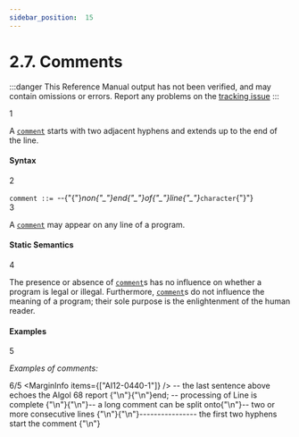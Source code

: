 ```yaml
---
sidebar_position:  15
---
```


# 2.7. Comments

:::danger
This Reference Manual output has not been verified,
and may contain omissions or errors.
Report any problems on the [tracking issue](https://github.com/ada-lang-io/ada-lang-io/issues/20)
:::


<MarginText>1</MarginText>
<p>A <code><a href="/docs/arm/AA-2/AA-2.7#S0018">comment</a></code> starts with two adjacent hyphens and extends up to the end of the line. <br /></p>


#### Syntax

<MarginText>2</MarginText>

<CodeBlock>
<code>comment</code><a id="S0018"></a><code> ::= </code>--{"{"}<i>non{"_"}end{"_"}of{"_"}line{"_"}</i><code>character</code>{"}"}<br />

</CodeBlock>
<MarginText>3</MarginText>
<p class="Indented2">A <code><a href="/docs/arm/AA-2/AA-2.7#S0018">comment</a></code> may appear on any line of a program. <br /></p>


#### Static Semantics

<MarginText>4</MarginText>
<p>The presence or absence of <code><a href="/docs/arm/AA-2/AA-2.7#S0018">comment</a></code>s has no influence on whether a program is legal or illegal. Furthermore, <code><a href="/docs/arm/AA-2/AA-2.7#S0018">comment</a></code>s do not influence the meaning of a program; their sole purpose is the enlightenment of the human reader. <br /></p>


#### Examples

<MarginText>5</MarginText>
<p><i>Examples of comments:</i> <br /></p>

<MarginText>6/5</MarginText>
<MarginInfo items={["AI12-0440-1"]} />
<CodeBlock language="ada">
--  the last sentence above echoes the Algol 68 report {"\n"}{"\n"}end;  --  processing of Line is complete {"\n"}{"\n"}--  a long comment can be split onto{"\n"}--  two or more consecutive lines   {"\n"}{"\n"}----------------  the first two hyphens start the comment  {"\n"}

</CodeBlock>
